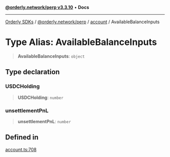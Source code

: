 [**@orderly.network/perp v3.3.10**](/sdks/tech-doc/@orderly.network/perp/README) • **Docs**

***

[Orderly SDKs](/sdks/tech-doc/packages) / [@orderly.network/perp](/sdks/tech-doc/@orderly.network/perp/README) / [account](/sdks/tech-doc/@orderly.network/perp/namespaces/account/README) / AvailableBalanceInputs

# Type Alias: AvailableBalanceInputs

> **AvailableBalanceInputs**: `object`

## Type declaration

### USDCHolding

> **USDCHolding**: `number`

### unsettlementPnL

> **unsettlementPnL**: `number`

## Defined in

[account.ts:708](https://github.com/OrderlyNetwork/js-sdk/blob/554ae704783e3b83c40bb234a899e8f02987d9b6/packages/perp/src/account.ts#L708)
